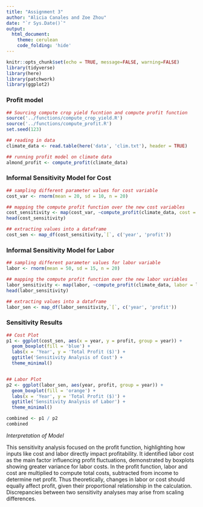 ```yaml
---
title: "Assignment 3"
author: "Alicia Canales and Zoe Zhou"
date: "`r Sys.Date()`"
output: 
  html_document:
    theme: cerulean
    code_folding: 'hide'
---
```


```r
knitr::opts_chunk$set(echo = TRUE, message=FALSE, warning=FALSE)
library(tidyverse)
library(here)
library(patchwork)
library(ggplot2)
```

### Profit model
```r
## Sourcing compute crop yield fucntion and compute profit function
source('../functions/compute_crop_yield.R')
source('../functions/compute_profit.R')
set.seed(123)

## reading in data
climate_data <- read.table(here('data', 'clim.txt'), header = TRUE)

## running profit model on climate data
almond_profit <- compute_profit(climate_data)
```

### Informal Sensitivity Model for Cost
```r
## sampling different parameter values for cost variable
cost_var <- rnorm(mean = 20, sd = 10, n = 20)

## mapping the compute profit function over the new cost variables
cost_sensitivity <- map(cost_var, ~compute_profit(climate_data, cost = cost_var))
head(cost_sensitivity)

## extracting values into a dataframe
cost_sen <- map_df(cost_sensitivity,`[`, c('year', 'profit')) 
```

### Informal Sensitivity Model for Labor
```r
## sampling different parameter values for labor variable
labor <- rnorm(mean = 50, sd = 15, n = 20)  

## mapping the compute profit function over the new labor variables
labor_sensitivity <- map(labor, ~compute_profit(climate_data, labor = labor))
head(labor_sensitivity)

## extracting values into a dataframe
labor_sen <- map_df(labor_sensitivity,`[`, c('year', 'profit')) 
```

### Sensitivity Results
```r
## Cost Plot
p1 <- ggplot(cost_sen, aes(x = year, y = profit, group = year)) +
  geom_boxplot(fill = 'blue') +
  labs(x = 'Year', y = 'Total Profit ($)') +
  ggtitle('Sensitivity Analysis of Cost') +
  theme_minimal() 


## Labor Plot
p2 <- ggplot(labor_sen, aes(year, profit, group = year)) +
  geom_boxplot(fill = 'orange') +
  labs(x = 'Year', y = 'Total Profit ($)') +
  ggtitle('Sensitivity Analysis of Labor') +
  theme_minimal()

combined <- p1 / p2
combined
```

*Interpretation of Model*

This sensitivity analysis focused on the profit function, highlighting how inputs like cost and labor directly impact profitability. It identified labor cost as the main factor influencing profit fluctuations, demonstrated by boxplots showing greater variance for labor costs. In the profit function, labor and cost are multiplied to compute total costs, subtracted from income to determine net profit. Thus theoretically, changes in labor or cost should equally affect profit, given their proportional relationship in the calculation. Discrepancies between two sensitivity analyses may arise from scaling differences.
